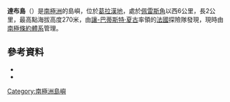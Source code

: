 {{Coord|65|25|S|64|15|W|source:GNIS|display=title}}

'''達布島'''（{{lang-en|Darboux Island}}）是[[南極洲|南極洲]]的島嶼，位於[[葛拉漢地|葛拉漢地]]，處於[[佩雷斯角|佩雷斯角]]以西6公里，長2公里，最高點海拔高度270米，由[[讓-巴蒂斯特·夏古|讓-巴蒂斯特·夏古]]率領的[[法國|法國]]探險隊發現，現時由[[南極條約體系|南極條約體系]]管理。

==參考資料==
*{{cite gnis | type = antarid | id = 3514| name = Darboux Island| accessdate = 2011-12-21}}
*{{usgs-gazetteer|id=3514}}

{{DEFAULTSORT:Darboux Island}}
[[Category:南極洲島嶼|Category:南極洲島嶼]]


{{GrahamCoast-geo-stub}}